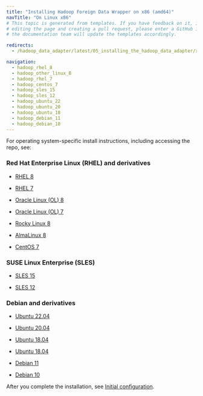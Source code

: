 ```yaml
---
title: "Installing Hadoop Foreign Data Wrapper on x86 (amd64)"
navTitle: "On Linux x86"
# This topic is generated from templates. If you have feedback on it, instead of
# editing the page and creating a pull request, please enter a GitHub issue and
# the documentation team will update the templates accordingly.

redirects:
  - /hadoop_data_adapter/latest/05_installing_the_hadoop_data_adapter/x86_amd64/

navigation:
  - hadoop_rhel_8
  - hadoop_other_linux_8
  - hadoop_rhel_7
  - hadoop_centos_7
  - hadoop_sles_15
  - hadoop_sles_12
  - hadoop_ubuntu_22
  - hadoop_ubuntu_20
  - hadoop_ubuntu_18
  - hadoop_debian_11
  - hadoop_debian_10
---
```


For operating system-specific install instructions, including accessing the repo, see:

### Red Hat Enterprise Linux (RHEL) and derivatives

- [RHEL 8](hadoop_rhel_8)

- [RHEL 7](hadoop_rhel_7)

- [Oracle Linux (OL) 8](hadoop_rhel_8)

- [Oracle Linux (OL) 7](hadoop_rhel_7)

- [Rocky Linux 8](hadoop_other_linux_8)

- [AlmaLinux 8](hadoop_other_linux_8)

- [CentOS 7](hadoop_centos_7)

### SUSE Linux Enterprise (SLES)

- [SLES 15](hadoop_sles_15)

- [SLES 12](hadoop_sles_12)

### Debian and derivatives

- [Ubuntu 22.04](hadoop_ubuntu_22)

- [Ubuntu 20.04](hadoop_ubuntu_20)

- [Ubuntu 18.04](hadoop_ubuntu_18)

- [Ubuntu 18.04](hadoop_ubuntu_18)

- [Debian 11](hadoop_debian_11)

- [Debian 10](hadoop_debian_10)

After you complete the installation, see [Initial configuration](../../configuring).
